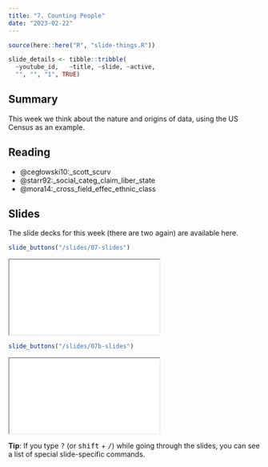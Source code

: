 ```yaml
---
title: "7. Counting People"
date: "2023-02-22"
---
```


```r
source(here::here("R", "slide-things.R"))

slide_details <- tibble::tribble(
  ~youtube_id,   ~title, ~slide, ~active,
  "", "", "1", TRUE)

```

## Summary

This week we think about the nature and origins of data, using the US Census as an example.

## Reading

- @cegłowski10:_scott_scurv
- @starr92:_social_categ_claim_liber_state
- @mora14:_cross_field_effec_ethnic_class

## Slides

The slide decks for this week (there are two again) are available here. 

```r
slide_buttons("/slides/07-slides")
```

<div>
```{=html}
<iframe class="slide-deck" src="/slides/07-slides.html"></iframe>
```
</div>


```r
slide_buttons("/slides/07b-slides")
```

<div>
```{=html}
<iframe class="slide-deck" src="/slides/07b-slides.html"></iframe>
```
</div>


:::{.callout-tip}
**Tip**: If you type <kbd>?</kbd> (or <kbd>shift</kbd> + <kbd>/</kbd>) while going through the slides, you can see a list of special slide-specific commands.
:::

